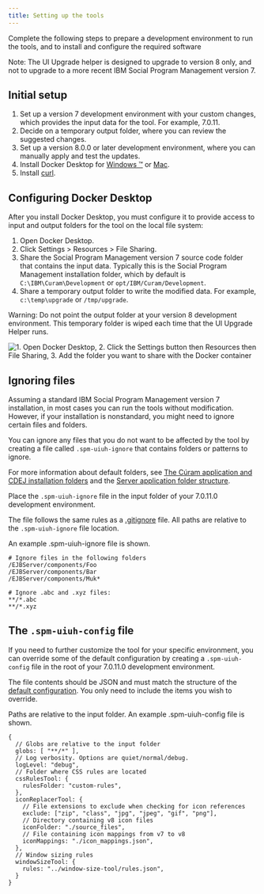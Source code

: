 ```yaml
---
title: Setting up the tools
---
```


Complete the following steps to prepare a development environment to run the tools, and to install and configure the required software

<InlineNotification>
   Note: The UI Upgrade helper is designed to upgrade to version 8 only, and not to upgrade to a more recent IBM Social Program Management version 7.

</InlineNotification>

## Initial setup

1. Set up a version 7 development environment with your custom changes, which provides the input data for the tool. For example, 7.0.11.
2. Decide on a temporary output folder, where you can review the suggested changes.
3. Set up a version 8.0.0 or later development environment, where you can manually apply and test the updates.
4. Install Docker Desktop for [Windows ™️](https://docs.docker.com/docker-for-windows/install/) or [Mac](https://docs.docker.com/docker-for-mac/install/).
5. Install [curl](https://curl.se/download.html).

## Configuring Docker Desktop

After you install Docker Desktop, you must configure it to provide access to input and output folders for the tool on the local file system:

1. Open Docker Desktop.
2. Click Settings > Resources > File Sharing.
3. Share the Social Program Management version 7 source code folder that contains the input data. Typically this is the Social Program Management installation folder, which by default is  `C:\IBM\Curam\Development` or `opt/IBM/Curam/Development`.
4. Share a temporary output folder to write the modified data. For example,  `c:\temp\upgrade` or `/tmp/upgrade`.

<InlineNotification>
Warning: Do not point the output folder at your version 8 development environment. This temporary folder is wiped each time that the UI Upgrade Helper runs.
</InlineNotification>

![1. Open Docker Desktop, 2. Click the Settings button then Resources then File Sharing, 3. Add the folder you want to share with the Docker container](../../images/docker-volume-sharing.png "Docker volume sharing screenshot")

## Ignoring files

Assuming a standard IBM Social Program Management version 7 installation, in most cases you can run the tools without modification. However, if your installation is nonstandard, you might need to ignore certain files and folders.

You can ignore any files that you do not want to be affected by the tool by creating a file called `.spm-uiuh-ignore` that contains folders or patterns to ignore.

For more information about default folders, see [The Cúram application and CDEJ installation folders](https://www.ibm.com/docs/en/spm/8.0.1?topic=environment-cram-application-cdej-installation-folders) and the [Server application folder structure](https://www.ibm.com/docs/en/spm/8.0.1?topic=application-directory-structure).

Place the `.spm-uiuh-ignore` file in the input folder of your 7.0.11.0 development environment.

The file follows the same rules as a [.gitignore](http://git-scm.com/docs/gitignore) file. All paths are relative to the `.spm-uiuh-ignore` file location.

An example .spm-uiuh-ignore file is shown.

    # Ignore files in the following folders
    /EJBServer/components/Foo
    /EJBServer/components/Bar
    /EJBServer/components/Muk*

    # Ignore .abc and .xyz files:
    **/*.abc
    **/*.xyz

## The `.spm-uiuh-config` file

If you need to further customize the tool for your specific environment, you can override some of the default configuration by creating a `.spm-uiuh-config` file in the root of your 7.0.11.0 development environment.

The file contents should be JSON and must match the structure of the [default configuration](https://github.com/IBM/spm-ui-upgrade-helper/blob/main/packages/shared-utils/src/config.js). You only need to include the items you wish to override.

Paths are relative to the input folder. An example .spm-uiuh-config file is shown.

    {
      // Globs are relative to the input folder
      globs: [ "**/*" ],
      // Log verbosity. Options are quiet/normal/debug.
      logLevel: "debug",
      // Folder where CSS rules are located
      cssRulesTool: {
        rulesFolder: "custom-rules",
      },
      iconReplacerTool: {
        // File extensions to exclude when checking for icon references
        exclude: ["zip", "class", "jpg", "jpeg", "gif", "png"],
        // Directory containing v8 icon files
        iconFolder: "./source_files",
        // File containing icon mappings from v7 to v8
        iconMappings: "./icon_mappings.json",
      },
      // Window sizing rules
      windowSizeTool: {
        rules: "../window-size-tool/rules.json",
      }
    }
